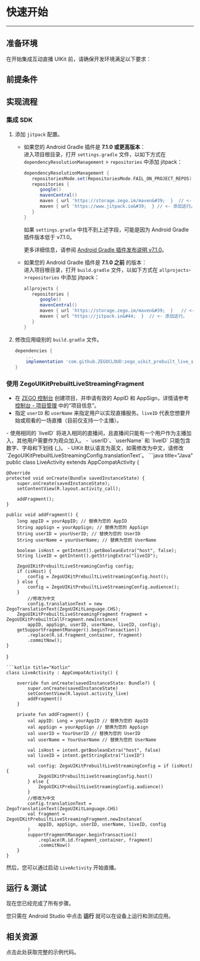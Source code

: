 
# 快速开始

- - -


## 准备环境

在开始集成互动直播 UIKit 前，请确保开发环境满足以下要求：

<AndroidEnviromentRequirementZh/>

## 前提条件

<UIKitCreateAccountAndServicesZh/>

## 实现流程

### 集成 SDK

1. 添加 `jitpack` 配置。
   - 如果您的 Android Gradle 插件是 **7.1.0 或更高版本**：   
   进入项目根目录，打开 `settings.gradle` 文件，以如下方式在 `dependencyResolutionManagement` > `repositories` 中添加 jitpack：
      ```groovy
      dependencyResolutionManagement {
         repositoriesMode.set(RepositoriesMode.FAIL_ON_PROJECT_REPOS)
         repositories {
            google()
            mavenCentral()
            maven { url 'https://storage.zego.im/maven&#39;  }  // <- 添加这行。
            maven { url 'https://www.jitpack.io&#39;  } // <- 添加这行。
         }
      }
      ```

        <Warning title="注意">

        如果 `settings.gradle` 中找不到上述字段，可能是因为 Android Gradle 插件版本低于 v7.1.0。

        更多详细信息，请参阅 [Android Gradle 插件发布说明 v7.1.0](https://developer.android.com/studio/releases/gradle-plugin#settings-gradle)。
        </Warning>

    - 如果您的 Android Gradle 插件是 **7.1.0 之前** 的版本：   
      进入项目根目录，打开 `build.gradle` 文件，以如下方式在 `allprojects`->`repositories` 中添加 jitpack：

      ```groovy
      allprojects {
         repositories {
            google()
            mavenCentral()
            maven { url 'https://storage.zego.im/maven&#39;  }   // <- 添加这行。
            maven { url "https://jitpack.io&#44;  }  // <- 添加这行。
         }
      }
      ```

2. 修改应用级别的 `build.gradle` 文件。
    ```groovy
    dependencies {
        ...
        implementation 'com.github.ZEGOCLOUD:zego_uikit_prebuilt_live_streaming_android:+'    // 添加这行到您的模块级 build.gradle 文件的依赖部分，通常命名为 [app]。
    }
    ```  

### 使用 ZegoUIKitPrebuiltLiveStreamingFragment

- 在 [ZEGO 控制台](https://console.zego.im) 创建项目，并申请有效的 AppID 和 AppSign，详情请参考 [控制台 - 项目管理](https://doc-zh.zego.im/article/12107) 中的“项目信息”。
- 指定 `userID` 和 `userName` 来指定用户以实现直播服务。`liveID` 代表您想要开始或观看的一场直播（目前仅支持一个主播）。

<Warning title="注意">
- 使用相同的 `liveID` 将进入相同的直播间，且直播间只能有一个用户作为主播加入，其他用户需要作为观众加入。
- `userID`、`userName` 和 `liveID` 只能包含数字、字母和下划线 (_)。
- UIKit 默认语言为英文，如需修改为中文，请修改 `ZegoUIKitPrebuiltLiveStreamingConfig.translationText`。
</Warning>


<CodeGroup>
```java title="Java"
public class LiveActivity extends AppCompatActivity {

    @Override
    protected void onCreate(Bundle savedInstanceState) {
        super.onCreate(savedInstanceState);
        setContentView(R.layout.activity_call);

        addFragment();
    }

    public void addFragment() {
        long appID = yourAppID; // 替换为您的 AppID
        String appSign = yourAppSign; // 替换为您的 AppSign
        String userID = yourUserID; // 替换为您的 UserID
        String userName = yourUserName; // 替换为您的 UserName

        boolean isHost = getIntent().getBooleanExtra("host", false);
        String liveID = getIntent().getStringExtra("liveID");

        ZegoUIKitPrebuiltLiveStreamingConfig config;
        if (isHost) {
            config = ZegoUIKitPrebuiltLiveStreamingConfig.host();
        } else {
            config = ZegoUIKitPrebuiltLiveStreamingConfig.audience();
        }    
            //修改为中文
            config.translationText = new ZegoTranslationText(ZegoUIKitLanguage.CHS);
        ZegoUIKitPrebuiltLiveStreamingFragment fragment = ZegoUIKitPrebuiltCallFragment.newInstance(
            appID, appSign, userID, userName, liveID, config);
        getSupportFragmentManager().beginTransaction()
            .replace(R.id.fragment_container, fragment)
            .commitNow();
    }
}
```
```kotlin title="Kotlin"
class LiveActivity : AppCompatActivity() {

    override fun onCreate(savedInstanceState: Bundle?) {
        super.onCreate(savedInstanceState)
        setContentView(R.layout.activity_live)
        addFragment()
    }

    private fun addFragment() {
        val appID: Long = yourAppID // 替换为您的 AppID
        val appSign = yourAppSign // 替换为您的 AppSign
        val userID = YourUserID // 替换为您的 UserID
        val userName = YourUserName // 替换为您的 UserName
        
        val isHost = intent.getBooleanExtra("host", false)
        val liveID = intent.getStringExtra("liveID")

        val config: ZegoUIKitPrebuiltLiveStreamingConfig = if (isHost) {
            ZegoUIKitPrebuiltLiveStreamingConfig.host()
        } else {
            ZegoUIKitPrebuiltLiveStreamingConfig.audience()
        }
        //修改为中文
        config.translationText = ZegoTranslationText(ZegoUIKitLanguage.CHS)
        val fragment = ZegoUIKitPrebuiltLiveStreamingFragment.newInstance(
            appID, appSign, userID, userName, liveID, config
        )
        supportFragmentManager.beginTransaction()
            .replace(R.id.fragment_container, fragment)
            .commitNow()
    }
}
```
</CodeGroup>

然后，您可以通过启动 `LiveActivity` 开始直播。

## 运行 & 测试

现在您已经完成了所有步骤。

您只需在 Android Studio 中点击 **运行** 就可以在设备上运行和测试应用。

## 相关资源

<CardGroup cols={2}>
<Card title="示例代码" href="https://github.com/ZEGOCLOUD/zego_uikit_prebuilt_live_streaming_example_android" target="_blank">
  点击此处获取完整的示例代码。
</Card>
</CardGroup>
